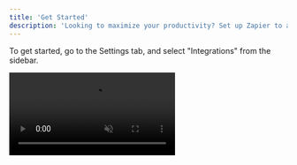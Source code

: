 ```yaml
---
title: 'Get Started'
description: 'Looking to maximize your productivity? Set up Zapier to automate tasks between Inboundly and other platforms.'
---
```


To get started, go to the Settings tab, and select "Integrations" from the sidebar.

<video autoplay="true" muted="true" loop playsinline className="w-full aspect-video" src="/videos/guides_zapierinvite.mp4" />

Under Platforms, click "Get Started" and accept the Zapier invite.

Then, create a new Zap and search for "Inboundly". Then, continue creating your Zap as needed.

<Info>You need to use your API key to connect Zapier to your Inboundly workspace.</Info>

You can choose from several triggers on Zapier. Here's what each of them means:
<AccordionGroup>
	<Accordion title="New Lead Created">Triggers when a new lead is created. Each lead object contains their X/Twitter name and handle, the inbox they are associated with, and the date they were created.</Accordion>
	<Accordion title="New List Created">Triggers when a new list is created. Each list object contains the list's name, tag, and the inbox they are associated with.</Accordion>
	<Accordion title="Lead Added to List">Triggers when a lead is added to a list. Each lead object contains their X/Twitter name and handle, the inbox they are associated with, and the name and tag of the list they were added to.</Accordion>
</AccordionGroup>